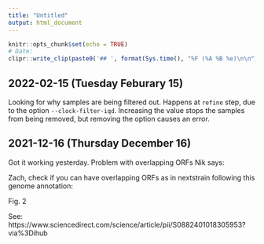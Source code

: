 ```yaml
---
title: "Untitled"
output: html_document
---
```


```r
knitr::opts_chunk$set(echo = TRUE)
# Date: 
clipr::write_clip(paste0('## ', format(Sys.time(), "%F (%A %B %e)\n\n")))
```


## 2022-02-15 (Tuesday Feburary 15)

Looking for why samples are being filtered out.
Happens at `refine` step, due to the option `--clock-filter-iqd`.
Increasing the value stops the samples from being removed, but removing the option causes an error.

## 2021-12-16 (Thursday December 16)

Got it working yesterday.
Problem with overlapping ORFs
Nik says:

Zach, check if you can have overlapping ORFs as in nextstrain following this genome annotation:

Fig. 2

See: https://www.sciencedirect.com/science/article/pii/S0882401018305953?via%3Dihub

